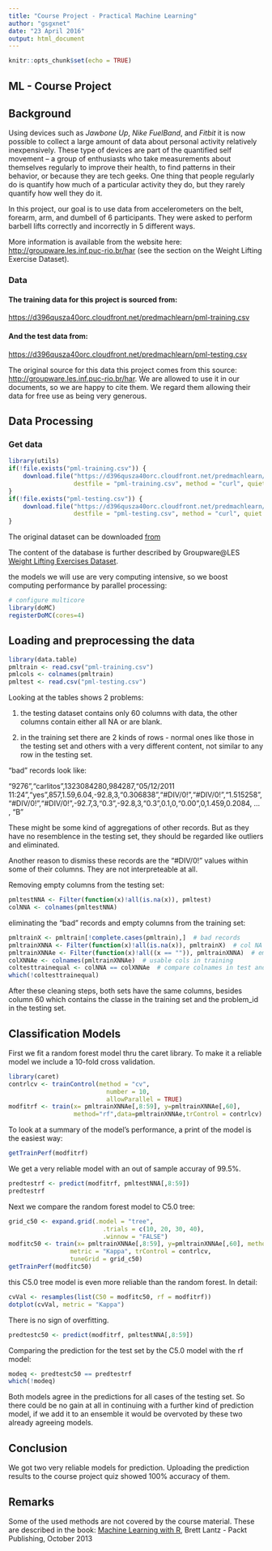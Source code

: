 ```yaml
---
title: "Course Project - Practical Machine Learning"
author: "gsgxnet"
date: "23 April 2016"
output: html_document
---
```


```r
knitr::opts_chunk$set(echo = TRUE)
```

## ML - Course Project


## Background

Using devices such as *Jawbone Up*, *Nike FuelBand*, and *Fitbit* it is now possible to collect a large amount of data about personal activity relatively inexpensively. These type of devices are part of the quantified self movement – a group of enthusiasts who take measurements about themselves regularly to improve their health, to find patterns in their behavior, or because they are tech geeks. One thing that people regularly do is quantify how much of a particular activity they do, but they rarely quantify how well they do it. 

In this project, our goal is to use data from accelerometers on the belt, forearm, arm, and dumbell of 6 participants. They were asked to perform barbell lifts correctly and incorrectly in 5 different ways. 

More information is available from the website here: [http://groupware.les.inf.puc-rio.br/har](http://groupware.les.inf.puc-rio.br/har) (see the section on the Weight Lifting Exercise Dataset).

### Data

#### The training data for this project is sourced from:

[https://d396qusza40orc.cloudfront.net/predmachlearn/pml-training.csv](https://d396qusza40orc.cloudfront.net/predmachlearn/pml-training.csv)

#### And the test data from:

[https://d396qusza40orc.cloudfront.net/predmachlearn/pml-testing.csv](https://d396qusza40orc.cloudfront.net/predmachlearn/pml-testing.csv)

The original source for this data this project comes from this source: [http://groupware.les.inf.puc-rio.br/har](http://groupware.les.inf.puc-rio.br/har). We are allowed to use it in our documents, so we are happy to cite them. We regard them allowing their data for free use as being very generous.

## Data Processing

### Get data 
```r
library(utils)
if(!file.exists("pml-training.csv")) {
    download.file("https://d396qusza40orc.cloudfront.net/predmachlearn/pml-training.csv", 
                  destfile = "pml-training.csv", method = "curl", quiet = TRUE)
}
if(!file.exists("pml-testing.csv")) {
    download.file("https://d396qusza40orc.cloudfront.net/predmachlearn/pml-testing.csv", 
                  destfile = "pml-testing.csv", method = "curl", quiet = TRUE)
}
```

The original dataset can be downloaded [from](http://groupware.les.inf.puc-rio.br/static/WLE/WearableComputing_weight_lifting_exercises_biceps_curl_variations.csv) 

The content of the database is further described by Groupware@LES [Weight Lifting Exercises Dataset](http://groupware.les.inf.puc-rio.br/har#weight_lifting_exercises). 

the models we will use are very computing intensive, so we boost computing performance by parallel processing:
```r
# configure multicore
library(doMC)
registerDoMC(cores=4)
```


## Loading and preprocessing the data

```r
library(data.table)
pmltrain <- read.csv("pml-training.csv")
pmlcols <- colnames(pmltrain)
pmltest <- read.csv("pml-testing.csv")
```

Looking at the tables shows 2 problems:

1. the testing dataset contains only 60 columns with data, the other columns contain either all NA or are blank. 

2. in the training set there are 2 kinds of rows - normal ones like those in the testing set and others with a very different content, not similar to any row in the testing set. 

"bad" records look like:

"9276","carlitos",1323084280,984287,"05/12/2011 11:24","yes",857,1.59,6.04,-92.8,3,"0.306838","#DIV/0!","#DIV/0!","1.515258","#DIV/0!","#DIV/0!",-92.7,3,"0.3",-92.8,3,"0.3",0.1,0,"0.00",0,1.459,0.2084, ... , "B"

These might be some kind of aggregations of other records. But as they have no resemblence in the testing set, they should be regarded like outliers and eliminated.

Another reason to dismiss these records are the "#DIV/0!" values within some of their columns. They are not interpreteable at all.

Removing empty columns from the testing set:

```r
pmltestNNA <- Filter(function(x)!all(is.na(x)), pmltest)
colNNA <- colnames(pmltestNNA)
```

eliminating the "bad" records and empty columns from the training set:

```r
pmltrainX <- pmltrain[!complete.cases(pmltrain),]  # bad records
pmltrainXNNA <- Filter(function(x)!all(is.na(x)), pmltrainX)  # col NA only
pmltrainXNNAe <- Filter(function(x)!all((x == "")), pmltrainXNNA)  # empty col
colXNNAe <- colnames(pmltrainXNNAe)  # usable cols in training 
coltesttrainequal <- colNNA == colXNNAe  # compare colnames in test and training 
which(!coltesttrainequal)
```

After these cleaning steps, both sets have the same columns, besides column 60 which contains the classe in the training set and the problem_id in the testing set.


## Classification Models

First we fit a random forest model thru the caret library. To make it a reliable model we include a 10-fold cross validation. 

```r
library(caret)
contrlcv <- trainControl(method = "cv",
                           number = 10,
                           allowParallel = TRUE)
modfitrf <- train(x= pmltrainXNNAe[,8:59], y=pmltrainXNNAe[,60],
                  method="rf",data=pmltrainXNNAe,trControl = contrlcv)

```

To look at a summary of the model's performance, a print of the model is the easiest way:

```r
getTrainPerf(modfitrf)
```

We get a very reliable model with an out of sample accuray of 99.5%. 


```r
predtestrf <- predict(modfitrf, pmltestNNA[,8:59])
predtestrf
```

Next we compare the random forest model to C5.0 tree:

```r
grid_c50 <- expand.grid(.model = "tree",
                          .trials = c(10, 20, 30, 40),
                          .winnow = "FALSE")
modfitc50 <- train(x= pmltrainXNNAe[,8:59], y=pmltrainXNNAe[,60], method = "C5.0",
                 metric = "Kappa", trControl = contrlcv,
                 tuneGrid = grid_c50)
getTrainPerf(modfitc50)
```

this C5.0 tree model is even more reliable than the random forest.
In detail:

```r
cvVal <- resamples(list(C50 = modfitc50, rf = modfitrf))
dotplot(cvVal, metric = "Kappa")
```

There is no sign of overfitting.

```r
predtestc50 <- predict(modfitrf, pmltestNNA[,8:59])
```

Comparing the prediction for the test set by the C5.0 model with the rf model:

```r
modeq <- predtestc50 == predtestrf
which(!modeq)
```

Both models agree in the predictions for all cases of the testing set. 
So there could be no gain at all in continuing with a further kind of prediction model, if we add it to an ensemble it would be overvoted by these two already agreeing models.

## Conclusion

We got two very reliable models for prediction. 
Uploading the prediction results to the course project quiz showed 100% accuracy of them. 


## Remarks

Some of the used methods are not covered by the course material. These are described in the book:
[Machine Learning with R](https://www.packtpub.com/big-data-and-business-intelligence/machine-learning-r), Brett Lantz - Packt Publishing, October 2013
